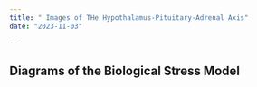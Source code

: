 ```yaml
---
title: " Images of THe Hypothalamus-Pituitary-Adrenal Axis"
date: "2023-11-03"

---
```




## Diagrams of the Biological Stress Model